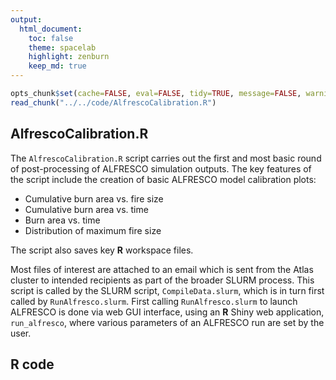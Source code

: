 ```yaml
---
output:
  html_document:
    toc: false
    theme: spacelab
    highlight: zenburn
    keep_md: true
---
```


```r
opts_chunk$set(cache=FALSE, eval=FALSE, tidy=TRUE, message=FALSE, warning=FALSE)
read_chunk("../../code/AlfrescoCalibration.R")
```

##
##
## AlfrescoCalibration.R

The `AlfrescoCalibration.R` script carries out the first and most basic round of post-processing of ALFRESCO simulation outputs.
The key features of the script include the creation of basic ALFRESCO model calibration plots:

*    Cumulative burn area vs. fire size
*    Cumulative burn area vs. time
*    Burn area vs. time
*    Distribution of maximum fire size

The script also saves key **R** workspace files.

Most files of interest are attached to an email which is sent from the Atlas cluster to intended recipients as part of the broader SLURM process.
This script is called by the SLURM script, `CompileData.slurm`, which is in turn first called by `RunAlfresco.slurm`.
First calling `RunAlfresco.slurm` to launch ALFRESCO is done via web GUI interface, using an **R** Shiny web application, `run_alfresco`, where various parameters of an ALFRESCO run are set by the user.

## R code

```r
```
